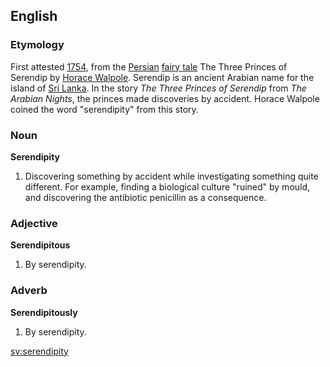 ==English==

=== Etymology ===
First attested [[w:1754|1754]], from the [[Persian]] [[fairy tale]] The Three Princes of Serendip by [[w:Horace Walpole|Horace Walpole]]. Serendip is an ancient Arabian name for the island of [[Sri Lanka]]. In the story ''The Three Princes of Serendip'' from ''The Arabian Nights'', the princes made discoveries by accident. Horace Walpole coined the word "serendipity" from this story. 

=== Noun ===
'''Serendipity''' {{wikipedia}}
#Discovering something by accident while investigating something quite different. For example, finding a biological culture "ruined" by mould, and discovering the antibiotic penicillin as a consequence.

=== Adjective ===
'''Serendipitous'''
#By serendipity.

=== Adverb ===
'''Serendipitously'''
#By serendipity.

[[sv:serendipity]]